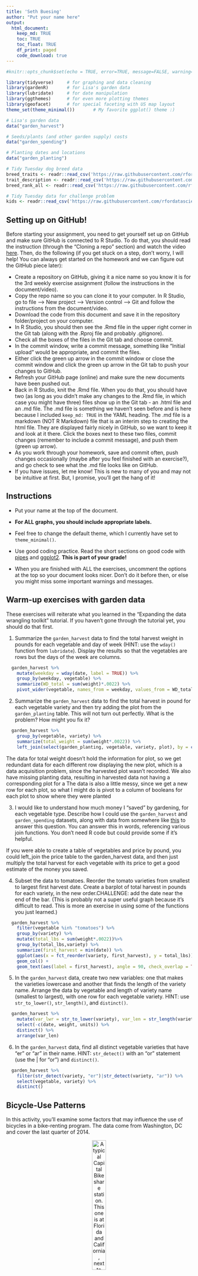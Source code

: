 ```yaml
---
title: 'Seth Buesing'
author: "Put your name here"
output: 
  html_document:
    keep_md: TRUE
    toc: TRUE
    toc_float: TRUE
    df_print: paged
    code_download: true
---
```



```r
#knitr::opts_chunk$set(echo = TRUE, error=TRUE, message=FALSE, warning=FALSE)
```

```r
library(tidyverse)     # for graphing and data cleaning
library(gardenR)       # for Lisa's garden data
library(lubridate)     # for date manipulation
library(ggthemes)      # for even more plotting themes
library(geofacet)      # for special faceting with US map layout
theme_set(theme_minimal())       # My favorite ggplot() theme :)
```

```r
# Lisa's garden data
data("garden_harvest")

# Seeds/plants (and other garden supply) costs
data("garden_spending")

# Planting dates and locations
data("garden_planting")

# Tidy Tuesday dog breed data
breed_traits <- readr::read_csv('https://raw.githubusercontent.com/rfordatascience/tidytuesday/master/data/2022/2022-02-01/breed_traits.csv')
trait_description <- readr::read_csv('https://raw.githubusercontent.com/rfordatascience/tidytuesday/master/data/2022/2022-02-01/trait_description.csv')
breed_rank_all <- readr::read_csv('https://raw.githubusercontent.com/rfordatascience/tidytuesday/master/data/2022/2022-02-01/breed_rank.csv')

# Tidy Tuesday data for challenge problem
kids <- readr::read_csv('https://raw.githubusercontent.com/rfordatascience/tidytuesday/master/data/2020/2020-09-15/kids.csv')
```

## Setting up on GitHub!

Before starting your assignment, you need to get yourself set up on GitHub and make sure GitHub is connected to R Studio. To do that, you should read the instruction (through the "Cloning a repo" section) and watch the video [here](https://github.com/llendway/github_for_collaboration/blob/master/github_for_collaboration.md). Then, do the following (if you get stuck on a step, don't worry, I will help! You can always get started on the homework and we can figure out the GitHub piece later):

* Create a repository on GitHub, giving it a nice name so you know it is for the 3rd weekly exercise assignment (follow the instructions in the document/video).  
* Copy the repo name so you can clone it to your computer. In R Studio, go to file --> New project --> Version control --> Git and follow the instructions from the document/video.  
* Download the code from this document and save it in the repository folder/project on your computer.  
* In R Studio, you should then see the .Rmd file in the upper right corner in the Git tab (along with the .Rproj file and probably .gitignore).  
* Check all the boxes of the files in the Git tab and choose commit.  
* In the commit window, write a commit message, something like "Initial upload" would be appropriate, and commit the files.  
* Either click the green up arrow in the commit window or close the commit window and click the green up arrow in the Git tab to push your changes to GitHub.  
* Refresh your GitHub page (online) and make sure the new documents have been pushed out.  
* Back in R Studio, knit the .Rmd file. When you do that, you should have two (as long as you didn't make any changes to the .Rmd file, in which case you might have three) files show up in the Git tab - an .html file and an .md file. The .md file is something we haven't seen before and is here because I included `keep_md: TRUE` in the YAML heading. The .md file is a markdown (NOT R Markdown) file that is an interim step to creating the html file. They are displayed fairly nicely in GitHub, so we want to keep it and look at it there. Click the boxes next to these two files, commit changes (remember to include a commit message), and push them (green up arrow).  
* As you work through your homework, save and commit often, push changes occasionally (maybe after you feel finished with an exercise?), and go check to see what the .md file looks like on GitHub.  
* If you have issues, let me know! This is new to many of you and may not be intuitive at first. But, I promise, you'll get the hang of it! 



## Instructions

* Put your name at the top of the document. 

* **For ALL graphs, you should include appropriate labels.** 

* Feel free to change the default theme, which I currently have set to `theme_minimal()`. 

* Use good coding practice. Read the short sections on good code with [pipes](https://style.tidyverse.org/pipes.html) and [ggplot2](https://style.tidyverse.org/ggplot2.html). **This is part of your grade!**

* When you are finished with ALL the exercises, uncomment the options at the top so your document looks nicer. Don't do it before then, or else you might miss some important warnings and messages.


## Warm-up exercises with garden data

These exercises will reiterate what you learned in the "Expanding the data wrangling toolkit" tutorial. If you haven't gone through the tutorial yet, you should do that first.

  1. Summarize the `garden_harvest` data to find the total harvest weight in pounds for each vegetable and day of week (HINT: use the `wday()` function from `lubridate`). Display the results so that the vegetables are rows but the days of the week are columns.

```r
  garden_harvest %>% 
    mutate(weekday = wday(date, label = TRUE)) %>% 
    group_by(weekday, vegetable) %>% 
    summarize(WD_total = sum(weight)*.0022) %>% 
    pivot_wider(vegetable, names_from = weekday, values_from = WD_total, values_fill = 0)
```

  2. Summarize the `garden_harvest` data to find the total harvest in pound for each vegetable variety and then try adding the plot from the `garden_planting` table. This will not turn out perfectly. What is the problem? How might you fix it?

```r
  garden_harvest %>% 
    group_by(vegetable, variety) %>% 
    summarize(total_weight = sum(weight*.0022)) %>% 
    left_join(select(garden_planting, vegetable, variety, plot), by = c("vegetable","variety"))
```
The data for total weight doesn't hold the information for plot, so we get redundant data for each different row displaying the new plot, which is a data acquisition problem, since the harvested plot wasn't recorded. We also have missing planting data, resulting in harvested data not having a corresponding plot for a
The data is also a little messy, since we get a new row for each plot, so what I might do is pivot to a column of booleans for each plot to show where they were planted



  3. I would like to understand how much money I "saved" by gardening, for each vegetable type. Describe how I could use the `garden_harvest` and `garden_spending` datasets, along with data from somewhere like [this](https://products.wholefoodsmarket.com/search?sort=relevance&store=10542) to answer this question. You can answer this in words, referencing various join functions. You don't need R code but could provide some if it's helpful.

If you were able to create a table of vegetables and price by pound, you could left_join the price table to the garden_harvest data, and then just multiply the total harvest for each vegetable with its price to get a good estimate of the money you saved.

  4. Subset the data to tomatoes. Reorder the tomato varieties from smallest to largest first harvest date. Create a barplot of total harvest in pounds for each variety, in the new order.CHALLENGE: add the date near the end of the bar. (This is probably not a super useful graph because it's difficult to read. This is more an exercise in using some of the functions you just learned.)

```r
  garden_harvest %>% 
    filter(vegetable %in% "tomatoes") %>% 
    group_by(variety) %>%
    mutate(total_lbs = sum(weight*.0022))%>%
    group_by(total_lbs,variety) %>% 
    summarize(first_harvest = min(date)) %>% 
    ggplot(aes(x = fct_reorder(variety, first_harvest), y = total_lbs)) +
    geom_col() +
    geom_text(aes(label = first_harvest), angle = 90, check_overlap = TRUE, hjust = -.2)
```

  5. In the `garden_harvest` data, create two new variables: one that makes the varieties lowercase and another that finds the length of the variety name. Arrange the data by vegetable and length of variety name (smallest to largest), with one row for each vegetable variety. HINT: use `str_to_lower()`, `str_length()`, and `distinct()`.
  
```r
  garden_harvest %>% 
    mutate(var_lwr = str_to_lower(variety), var_len = str_length(variety))  %>% 
    select(-c(date, weight, units)) %>% 
    distinct() %>% 
    arrange(var_len)
```

  6. In the `garden_harvest` data, find all distinct vegetable varieties that have "er" or "ar" in their name. HINT: `str_detect()` with an "or" statement (use the | for "or") and `distinct()`.

```r
  garden_harvest %>% 
    filter(str_detect(variety, "er")|str_detect(variety, "ar")) %>% 
    select(vegetable, variety) %>% 
    distinct()
```


## Bicycle-Use Patterns

In this activity, you'll examine some factors that may influence the use of bicycles in a bike-renting program.  The data come from Washington, DC and cover the last quarter of 2014.

<center>

![A typical Capital Bikeshare station. This one is at Florida and California, next to Pleasant Pops.](https://www.macalester.edu/~dshuman1/data/112/bike_station.jpg){width="30%"}


![One of the vans used to redistribute bicycles to different stations.](https://www.macalester.edu/~dshuman1/data/112/bike_van.jpg){width="30%"}

</center>

Two data tables are available:

- `Trips` contains records of individual rentals
- `Stations` gives the locations of the bike rental stations

Here is the code to read in the data. We do this a little differently than usual, which is why it is included here rather than at the top of this file. To avoid repeatedly re-reading the files, start the data import chunk with `{r cache = TRUE}` rather than the usual `{r}`.

```r
data_site <- 
  "https://www.macalester.edu/~dshuman1/data/112/2014-Q4-Trips-History-Data.rds" 
Trips <- readRDS(gzcon(url(data_site)))
Stations<-read_csv("http://www.macalester.edu/~dshuman1/data/112/DC-Stations.csv")
```

**NOTE:** The `Trips` data table is a random subset of 10,000 trips from the full quarterly data. Start with this small data table to develop your analysis commands. **When you have this working well, you should access the full data set of more than 600,000 events by removing `-Small` from the name of the `data_site`.**

### Temporal patterns

It's natural to expect that bikes are rented more at some times of day, some days of the week, some months of the year than others. The variable `sdate` gives the time (including the date) that the rental started. Make the following plots and interpret them:

  7. A density plot, which is a smoothed out histogram, of the events versus `sdate`. Use `geom_density()`.
  
```r
  Trips %>% 
    ggplot(aes(x=sdate)) +
    geom_density()
```
  
  8. A density plot of the events versus time of day.  You can use `mutate()` with `lubridate`'s  `hour()` and `minute()` functions to extract the hour of the day and minute within the hour from `sdate`. Hint: A minute is 1/60 of an hour, so create a variable where 3:30 is 3.5 and 3:45 is 3.75.
  
```r
  Trips %>% 
    mutate(timeday = hour(sdate) + 1/60*minute(sdate)) %>% 
    ggplot(aes(x = timeday)) +
    geom_density()
```
  
  9. A bar graph of the events versus day of the week. Put day on the y-axis.
  
```r
  Trips %>% 
    ggplot(aes(y = (wday(sdate, label = TRUE)))) +
      geom_bar()
```
  
  10. Facet your graph from exercise 8. by day of the week. Is there a pattern?
  
```r
  Trips %>% 
    mutate(timeday = hour(sdate) + 1/60*minute(sdate)) %>% 
    ggplot(aes(x = timeday)) +
    geom_density() +
    facet_wrap(vars(wday(sdate, label = TRUE)))
```

We can clearly see where people were commuting in the two peaks in the morning and the afternoon of weekdays. For weekends there is obviously a more even distribution because people have freer schedules.
  
The variable `client` describes whether the renter is a regular user (level `Registered`) or has not joined the bike-rental organization (`Causal`). The next set of exercises investigate whether these two different categories of users show different rental behavior and how `client` interacts with the patterns you found in the previous exercises. 

  11. Change the graph from exercise 10 to set the `fill` aesthetic for `geom_density()` to the `client` variable. You should also set `alpha = .5` for transparency and `color=NA` to suppress the outline of the density function.
  
```r
Trips %>% 
    mutate(timeday = hour(sdate) + 1/60*minute(sdate)) %>% 
    ggplot(aes(x = timeday)) +
    geom_density(aes(fill = client), alpha = .5, color = NA) +
    facet_wrap(vars(wday(sdate, label = TRUE)))
```

  12. Change the previous graph by adding the argument `position = position_stack()` to `geom_density()`. In your opinion, is this better or worse in terms of telling a story? What are the advantages/disadvantages of each?
  
```r
  Trips %>% 
    mutate(timeday = hour(sdate) + 1/60*minute(sdate)) %>% 
    ggplot(aes(x = timeday)) +
    geom_density(aes(fill = client), alpha = .5, color = NA, position = position_stack()) +
    facet_wrap(vars(wday(sdate, label = TRUE)))
```

This is a lot worse. For one, the distribution is no longer normalized. When we separated into 2 density plots for registered and casual clients, each one was individually normalized for each client-base, so when we add them back up we get misrepresentation. Imagine if 90% of the trips were registered clients, and 10% were the casual clients. We would expect the stacked graphs to show the overall data for all trips, but if the 10% of casual clients all rode at one time, it would greatly skew the stacked graph, even if all the registered clients rode at some other time. It's the same reason the electoral college needs to go.
We can fix the normalization issue relatively easily though, since R already has built in functionality

```r
  Trips %>% 
    mutate(timeday = hour(sdate) + 1/60*minute(sdate)) %>% 
    ggplot(aes(x = timeday, after_stat(count))) +
    geom_density(aes(fill = client), alpha = .5, color = NA, position = position_stack()) +
    facet_wrap(vars(wday(sdate, label = TRUE)))
```

The problem now is that we have the total count instead of the distribution density, and I don't yet know how I can change the scale of counting by a factor of 1/n(). 
  
  13. In this graph, go back to using the regular density plot (without `position = position_stack()`). Add a new variable to the dataset called `weekend` which will be "weekend" if the day is Saturday or Sunday and  "weekday" otherwise (HINT: use the `ifelse()` function and the `wday()` function from `lubridate`). Then, update the graph from the previous problem by faceting on the new `weekend` variable. 
  
```r
  Trips %>% 
    mutate(timeday = hour(sdate) + 1/60*minute(sdate), weekend = ifelse(wday(sdate) != c(1,7), "Weekday", "Weekend")) %>% 
    ggplot(aes(x = timeday)) +
    geom_density(aes(fill = client), alpha = .5, color = NA) +
    facet_wrap(vars(weekend))
```
  
  14. Change the graph from the previous problem to facet on `client` and fill with `weekday`. What information does this graph tell you that the previous didn't? Is one graph better than the other?
  
```r
  Trips %>% 
    mutate(timeday = hour(sdate) + 1/60*minute(sdate)) %>% 
    ggplot(aes(x = timeday)) +
    geom_density(aes(fill = wday(sdate, label = TRUE)), alpha = .5, color = NA) +
    facet_wrap(vars(client))
```

It further confirms the suspicion that the registered users have "typical" 9-5 jobs, since we can see that their behavior picks up during the day on the weekends, which the causal riders' doesn't. Other than just this purpose this graph is not very effective, because the many different colors heavily obfuscates any single day's information past the first few colors in the foreground.
  
### Spatial patterns

  15. Use the latitude and longitude variables in `Stations` to make a visualization of the total number of departures from each station in the `Trips` data. Use either color or size to show the variation in number of departures. We will improve this plot next week when we learn about maps!
  
```r
  usage_map <- left_join(Trips, select(Stations, name, lat, long),
            by= c("sstation" = "name")) %>% 
    group_by(sstation) %>% 
    mutate(n = n()) 
  usage_map %>% 
    ggplot(aes(x = long, y = lat)) +
      geom_point(aes(size = n, color = n))
  
```
  
  16. Only 14.4% of the trips in our data are carried out by casual users. Create a plot that shows which area(s) have stations with a much higher percentage of departures by casual users. What patterns do you notice? (Again, we'll improve this next week when we learn about maps).
  
```r
    usage_map <- left_join(Trips, select(Stations, name, lat, long),
            by= c("sstation" = "name")) %>% 
    group_by(sstation) %>% 
    mutate(n = n()) %>% 
    group_by(sstation) %>% 
    mutate(casual_prop = sum(client == "Casual")/n()) %>% 
    group_by(sstation, client) %>% 
    mutate(casual_count = n())
  usage_map %>% 
    ggplot(aes(x = long, y = lat)) +
      geom_point(aes(size = casual_count, color = casual_prop))
```
  
**DID YOU REMEMBER TO GO BACK AND CHANGE THIS SET OF EXERCISES TO THE LARGER DATASET? IF NOT, DO THAT NOW.**

## Dogs!

In this section, we'll use the data from 2022-02-01 Tidy Tuesday. If you didn't use that data or need a little refresher on it, see the [website](https://github.com/rfordatascience/tidytuesday/blob/master/data/2022/2022-02-01/readme.md).

  17. The final product of this exercise will be a graph that has breed on the y-axis and the sum of the numeric ratings in the `breed_traits` dataset on the x-axis, with a dot for each rating. First, create a new dataset called `breed_traits_total` that has two variables -- `Breed` and `total_rating`. The `total_rating` variable is the sum of the numeric ratings in the `breed_traits` dataset (we'll use this dataset again in the next problem). Then, create the graph just described. Omit Breeds with a `total_rating` of 0 and order the Breeds from highest to lowest ranked. You may want to adjust the `fig.height` and `fig.width` arguments inside the code chunk options (eg. `{r, fig.height=8, fig.width=4}`) so you can see things more clearly - check this after you knit the file to assure it looks like what you expected.

```r
  total_rating_tbl <- breed_traits %>%
    group_by(Breed) %>% 
    select(-c( "Coat Type", "Coat Length")) %>% 
    pivot_longer(-Breed,names_to = "Trait", values_to = "Score") %>% 
    group_by(Breed) %>% 
    summarize(total_rating = sum(Score))

  breed_traits_total <- breed_traits %>% 
    group_by(Breed) %>% 
    select(-c("Coat Type", "Coat Length")) %>% 
    left_join(total_rating_tbl, by = "Breed") %>% 
    filter(total_rating != 0) %>% 
    arrange(desc(total_rating))

  breed_traits_total %>% 
    ggplot(aes(y = fct_reorder(Breed, total_rating), x = total_rating)) +
    geom_point()
```
When you said a dot for each rating, did you mean a dot for each total ie. one dot per breed? I'm just a little confused because while by my reading that's what you're asking, I would assume we wouldn't want to use points as much as bars for this type of plot.

  18. The final product of this exercise will be a graph with the top-20 dogs in total ratings (from previous problem) on the y-axis, year on the x-axis, and points colored by each breed's ranking for that year (from the `breed_rank_all` dataset). The points within each breed will be connected by a line, and the breeds should be arranged from the highest median rank to lowest median rank ("highest" is actually the smallest numer, eg. 1 = best). After you're finished, think of AT LEAST one thing you could you do to make this graph better. HINTS: 1. Start with the `breed_rank_all` dataset and pivot it so year is a variable. 2. Use the `separate()` function to get year alone, and there's an extra argument in that function that can make it numeric. 3. For both datasets used, you'll need to `str_squish()` Breed before joining. 
  
```r
  total_rating_tbl <- breed_traits %>%
    mutate(Breed_rect = str_squish(Breed)) %>% 
    group_by(Breed_rect) %>% 
    select(-c("Breed", "Coat Type", "Coat Length")) %>% 
    pivot_longer(-Breed_rect,names_to = "Trait", values_to = "Score") %>% 
    group_by(Breed_rect) %>% 
    summarize(total_rating = sum(Score)) %>%
    slice_max(total_rating, n = 20) 

  breed_rank_all %>%
    mutate(Breed_rect = str_squish(Breed)) %>% 
    select(-c("Breed", "links", "Image")) %>% 
    pivot_longer(c("2013 Rank" : "2020 Rank"), names_to = "year_rank", values_to = "rank") %>% 
    separate(year_rank, into = c("year")) %>% 
    right_join(total_rating_tbl, by = "Breed_rect") %>%
    group_by(Breed_rect) %>% 
    mutate(med_rank = median(rank)) %>% 
    arrange(med_rank) %>% 
  ggplot(aes(y = fct_reorder(Breed_rect, med_rank, .desc = TRUE), x = year)) +
    geom_point(aes(color = rank), size = 5) +
    geom_hline(yintercept = c("Miniature American Shepherd", "Retrievers (Labrador)", "German Shepherd Dogs", "Poodles", "Yorkshire Terriers", "Pointers (German Shorthaired)", "Miniature Schnauzers", "Shetland Sheepdogs", "Bernese Mountain Dogs", "Vizslas", "Weimaraners", "Portuguese Water Dogs", "Papillons", "Samoyeds", "Wirehaired Pointing Griffons", "Setters (Irish)", "Keeshonden", "Retrievers (Flat-Coated)", "Leonbergers", "Treeing Walker Coonhounds")) +
    scale_color_continuous()
```

This graph has the order messed up because of the NA values for the Miniature American Shepherd. I think this graph would be better if it was faceted along the breed, and the ratings were put on the y axis, because it's hard to get any of the fine trends with the low resolution of the color scale.


  
  19. Create your own! Requirements: use a `join` or `pivot` function (or both, if you'd like), a `str_XXX()` function, and a `fct_XXX()` function to create a graph using any of the dog datasets. One suggestion is to try to improve the graph you created for the Tidy Tuesday assignment. If you want an extra challenge, find a way to use the dog images in the `breed_rank_all` file - check out the `ggimage` library and [this resource](https://wilkelab.org/ggtext/) for putting images as labels.
  
```r
  total_rating_tbl <- breed_traits %>%
    mutate(Breed_rect = str_squish(Breed)) %>% 
    group_by(Breed_rect) %>% 
    select(-c("Breed", "Coat Type", "Coat Length")) %>% 
    pivot_longer(-Breed_rect,names_to = "Trait", values_to = "Score") %>% 
    group_by(Breed_rect) %>% 
    summarize(total_rating = sum(Score)) %>%
    slice_max(total_rating, n = 20) 

  breed_rank_all %>%
    mutate(Breed_rect = str_squish(Breed)) %>% 
    select(-c("Breed", "links", "Image")) %>% 
    pivot_longer(c("2013 Rank" : "2020 Rank"), names_to = "year_rank", values_to = "rank") %>% 
    separate(year_rank, into = c("year")) %>% 
    right_join(total_rating_tbl, by = "Breed_rect") %>% 
    select(Breed_rect, year, rank) %>% 
    group_by(Breed_rect) %>% 
    mutate(deviation = sd(rank)) %>% 
    ggplot(aes(y = fct_reorder(Breed_rect, str_length(Breed_rect)), x = deviation)) +
    geom_col()
    
    
```
  
## GitHub link

  20. Below, provide a link to your GitHub page with this set of Weekly Exercises. Specifically, if the name of the file is 03_exercises.Rmd, provide a link to the 03_exercises.md file, which is the one that will be most readable on GitHub. 

[GitHub](https://github.com/COEPLeader/Exercise-3/blob/main/03_exercises.md)

## Challenge problem! 

This problem uses the data from the Tidy Tuesday competition this week, `kids`. If you need to refresh your memory on the data, read about it [here](https://github.com/rfordatascience/tidytuesday/blob/master/data/2020/2020-09-15/readme.md). 

  21. In this exercise, you are going to try to replicate the graph below, created by Georgios Karamanis. I'm sure you can find the exact code on GitHub somewhere, but **DON'T DO THAT!** You will only be graded for putting an effort into this problem. So, give it a try and see how far you can get without doing too much googling. HINT: use `facet_geo()`. The graphic won't load below since it came from a location on my computer. So, you'll have to reference the original html on the moodle page to see it.
```r
#![](kids_data_karamanis.jpeg)
```

**DID YOU REMEMBER TO UNCOMMENT THE OPTIONS AT THE TOP?**
